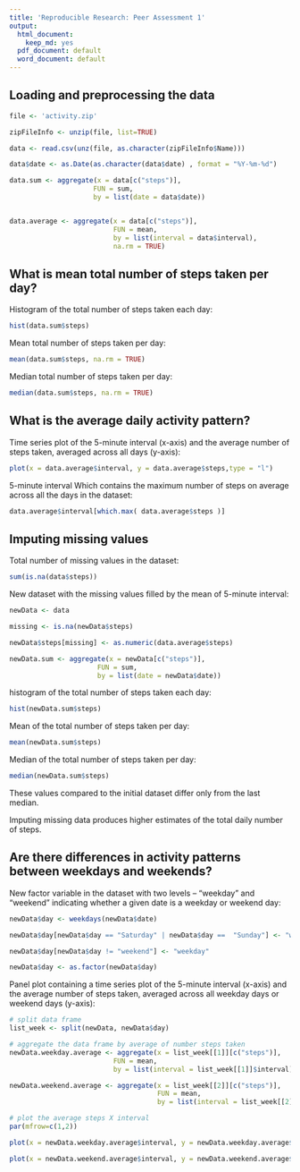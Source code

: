 ```yaml
---
title: 'Reproducible Research: Peer Assessment 1'
output:
  html_document:
    keep_md: yes
  pdf_document: default
  word_document: default
---
```


## Loading and preprocessing the data  


```r

file <- 'activity.zip'

zipFileInfo <- unzip(file, list=TRUE)

data <- read.csv(unz(file, as.character(zipFileInfo$Name)))

data$date <- as.Date(as.character(data$date) , format = "%Y-%m-%d")

data.sum <- aggregate(x = data[c("steps")],
                     FUN = sum,
                     by = list(date = data$date))


data.average <- aggregate(x = data[c("steps")],
                          FUN = mean,
                          by = list(interval = data$interval),
                          na.rm = TRUE)

```


## What is mean total number of steps taken per day?  


Histogram of the total number of steps taken each day:  

```r
hist(data.sum$steps)

```


Mean total number of steps taken per day:  

```r

mean(data.sum$steps, na.rm = TRUE)

```


Median total number of steps taken per day:  

```r

median(data.sum$steps, na.rm = TRUE)

```


## What is the average daily activity pattern?  

Time series plot of the 5-minute interval (x-axis) and the average number of steps taken, averaged across all days (y-axis):  
```r
plot(x = data.average$interval, y = data.average$steps,type = "l")
```

5-minute interval Which contains the maximum number of steps on average across all the days in the dataset:   

```r
data.average$interval[which.max( data.average$steps )]

```

## Imputing missing values

Total number of missing values in the dataset:  

```r

sum(is.na(data$steps))

```

New dataset with the missing values filled by the mean of 5-minute interval:  

```r
newData <- data

missing <- is.na(newData$steps)

newData$steps[missing] <- as.numeric(data.average$steps)

newData.sum <- aggregate(x = newData[c("steps")],
                      FUN = sum,
                      by = list(date = newData$date))


```


histogram of the total number of steps taken each day:  
```r

hist(newData.sum$steps)

```

Mean of the total number of steps taken per day:
```r

mean(newData.sum$steps)

```

Median of the total number of steps taken per day: 


```r

median(newData.sum$steps)


```

These values compared to the initial dataset differ only from the last median.

Imputing missing data produces higher estimates of the total daily number of steps.


## Are there differences in activity patterns between weekdays and weekends?  


New factor variable in the dataset with two levels -- "weekday" and "weekend" indicating whether a given date is a weekday or weekend day:

```r

newData$day <- weekdays(newData$date)

newData$day[newData$day == "Saturday" | newData$day ==  "Sunday"] <- "weekend"

newData$day[newData$day != "weekend"] <- "weekday"

newData$day <- as.factor(newData$day)

```

Panel plot containing a time series plot  of the 5-minute interval (x-axis) and the average number of steps taken, averaged across all weekday days or weekend days (y-axis): 


```r

# split data frame
list_week <- split(newData, newData$day)

# aggregate the data frame by average of number steps taken
newData.weekday.average <- aggregate(x = list_week[[1]][c("steps")],
                          FUN = mean,
                          by = list(interval = list_week[[1]]$interval))

newData.weekend.average <- aggregate(x = list_week[[2]][c("steps")],
                                     FUN = mean,
                                     by = list(interval = list_week[[2]]$interval))

# plot the average steps X interval
par(mfrow=c(1,2))

plot(x = newData.weekday.average$interval, y = newData.weekday.average$steps, type = "l")

plot(x = newData.weekend.average$interval, y = newData.weekend.average$steps, type = "l")

```
